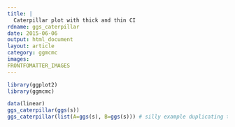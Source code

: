 ---
title: |
  Caterpillar plot with thick and thin CI
rdname: ggs_caterpillar
date: 2015-06-06
output: html_document
layout: article
category: ggmcmc
images:
FRONTFOMATTER_IMAGES
---

```{r, echo = FALSE, message = FALSE}
library(ggplot2)
library(ggmcmc)
```

```{r ggs_caterpillar, cache = TRUE}
data(linear)
ggs_caterpillar(ggs(s))
ggs_caterpillar(list(A=ggs(s), B=ggs(s))) # silly example duplicating the same model



```
